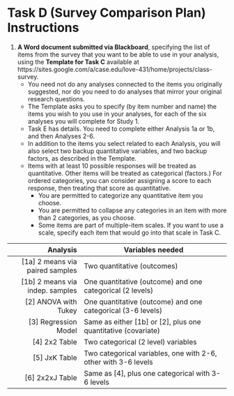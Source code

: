 # Task D (Survey Comparison Plan) Instructions

1. **A Word document submitted via Blackboard**, specifying the list of items from the survey that you want to be able to use in your analysis, using the **Template for Task C** available at https://sites.google.com/a/case.edu/love-431/home/projects/class-survey.
    - You need not do any analyses connected to the items you originally suggested, nor do you need to do analyses that mirror your original research questions.
    - The Template asks you to specify (by item number and name) the items you wish to you use in your analyses, for each of the six analyses you will complete for Study 1. 
    - Task E has details. You need to complete either Analysis 1a or 1b, and then Analyses 2-6.
    - In addition to the items you select related to each Analysis, you will also select two backup quantitative variables, and two backup factors, as described in the Template.
    - Items with at least 10 possible responses will be treated as quantitative. Other items will be treated as categorical (factors.) For ordered categories, you can consider assigning a score to each response, then treating that score as quantitative.
        + You are permitted to categorize any quantitative item you choose.
        + You are permitted to collapse any categories in an item with more than 2 categories, as you choose.
        + Some items are part of multiple-item scales. If you want to use a scale, specify each item that would go into that scale in Task C.

Analysis | Variables needed
---------------------: | --------------------------------------------
[1a] 2 means via paired samples | Two quantitative (outcomes)
[1b] 2 means via indep. samples | One quantitative (outcome) and one categorical (2 levels)
[2] ANOVA with Tukey | One quantitative (outcome) and one categorical (3-6 levels)
[3] Regression Model | Same as either [1b] or [2], plus one quantitative (covariate)
[4] 2x2 Table        | Two categorical (2 level) variables
[5] JxK Table        | Two categorical variables, one with 2-6, other with 3-6 levels
[6] 2x2xJ Table      | Same as [4], plus one categorical with 3-6 levels